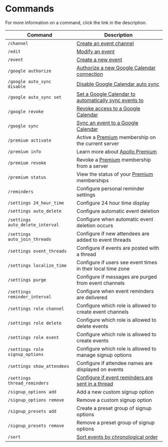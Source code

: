 # Commands

For more information on a command, click the link in the description.

| Command                         | Description        |
| ------------------------------- | ------------------ |
| `/channel`                      | [Create an event channel](./event_channels#create-an-event-channel) |
| `/edit`                         | [Modify an event](./modifying_events) |
| `/event`                        | [Create a new event](./creating_events) |
| `/google authorize`             | [Authorize a new Google Calendar connection](./google_calendar#connect-a-calendar) |
| `/google auto_sync disable`     | [Disable Google Calendar auto sync](./google_calendar#automatically-sync-events) |
| `/google auto_sync set`         | [Set a Google Calendar to automatically sync events to](./google_calendar#automatically-sync-events) |
| `/google revoke`                | [Revoke access to a Google Calendar](./google_calendar#disconnect-a-calendar) |
| `/google sync`                  | [Sync an event to a Google Calendar](./google_calendar#syncing-events) |
| `/premium activate`             | Active a [Premium](https://apollo.fyi/premium) membership on the current server |
| `/premium info`                 | Learn more about [Apollo Premium](https://apollo.fyi/premium) |
| `/premium revoke`               | Revoke a [Premium](https://apollo.fyi/premium) membership from a server |
| `/premium status`               | View the status of your [Premium](https://apollo.fyi/premium) memberships |
| `/reminders`                    | Configure personal reminder settings |
| `/settings 24_hour_time`        | Configure 24 hour time display |
| `/settings auto_delete`         | Configure automatic event deletion |
| `/settings auto_delete_interval`| Configure when automatic event deletion occurs |
| `/settings auto_join_threads`   | Configure if new attendees are added to event threads |
| `/settings event_threads`       | Configure if events are posted with a thread |
| `/settings localize_time`       | Configure if users see event times in their local time zone |
| `/settings purge`               | Configure if messages are purged from event channels |
| `/settings reminder_interval`   | Configure when event reminders are delivered |
| `/settings role channel`        | Configure which role is allowed to create event channels |
| `/settings role delete`         | Configure which role is allowed to delete events |
| `/settings role event`          | Configure which role is allowed to create events |
| `/settings role signup_options` | Configure which role is allowed to manage signup options|
| `/settings show_attendees`      | Configure if attendee names are displayed on events |
| `/settings thread_reminders`    | [Configure if event reminders are sent in a thread](./reminders#channel-reminders) |
| `/signup_options add`           | Add a new custom signup option |
| `/signup_options remove`        | Remove a custom signup option |
| `/signup_presets add`           | Create a preset group of signup options |
| `/signup_presets remove`        | Remove a preset group of signup options |
| `/sort`                         | [Sort events by chronological order](./event_channels#sort-an-event-channel) |
